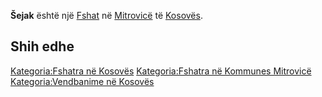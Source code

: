 {{Fshat në Kosovës
 | Emri                = Šejak
| srp_N_name = Šejak
| srp_N_FULL_NAME_RO = Šejak
| srp_N_FULL_NAME_ND_RO = Sejak
| srp_N_SORT_NAME_RG = SEJAK
| srp_N_FULL_NAME_RG = Šejak
| srp_N_FULL_NAME_ND_RG = Sejak
| srp_NS_name = Шејак
| srp_NS_FULL_NAME_RO = Шејак
| srp_NS_FULL_NAME_ND_RO = Шејак
| srp_NS_SORT_NAME_RG = ШЕЈАК
| srp_NS_FULL_NAME_RG = Шејак
| srp_NS_FULL_NAME_ND_RG = Шејак

 | Emri (Rasa dhanore) = 
 | Figura              = 
 | Shteti              = Kosovo
 | Komuna              = Mitrovicë
 | Kodi postar         = 
 | Sipërfaqja          = 

 | Popullsia           = 

 | Regj. i popullsisë  = 
 | Dend. e popullsisë  = 
 | Faqja zyrtare       = 
 <!--- Koordinatat ----> 
 | Gjerësia            = 42.441389
 | Gjatësia            = 20.832222
 | Lartësia            = 
}}
'''Šejak''' është një [[Fshat]] në [[Mitrovicë]] të [[Kosovës]].

<!-- == Gjeografia == -->
<!-- == Historia == -->
<!-- == Demografia == -->
== Shih edhe ==
{{Komuna Mitrovicë}}
{{Kosovo-Administrata-Cung}}

[[Kategoria:Fshatra në Kosovës]]
[[Kategoria:Fshatra në Kommunes Mitrovicë]]
[[Kategoria:Vendbanime në Kosovës]]